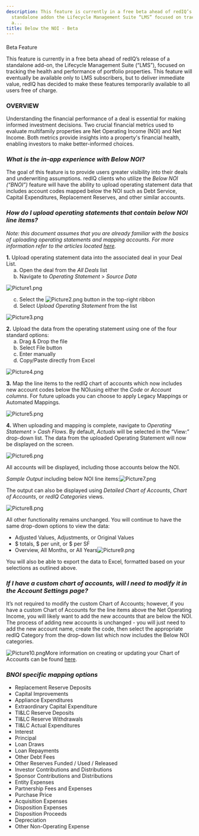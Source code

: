 ```yaml
---
description: This feature is currently in a free beta ahead of redIQ’s release of a
  standalone addon the Lifecycle Management Suite “LMS” focused on tracking the health
  a...
title: Below the NOI - Beta
---
```


#### 
 Beta Feature


This feature is currently in a free beta ahead of redIQ’s release of a standalone add-on, the Lifecycle Management Suite (“LMS”), focused on tracking the health and performance of portfolio properties. This feature will eventually be available only to LMS subscribers, but to deliver immediate value, redIQ has decided to make these features temporarily available to all users free of charge.



### **OVERVIEW**


Understanding the financial performance of a deal is essential for making informed investment decisions. Two crucial financial metrics used to evaluate multifamily properties are Net Operating Income (NOI) and Net Income. Both metrics provide insights into a property's financial health, enabling investors to make better-informed choices.


### ***What is the in-app experience with Below NOI?***


The goal of this feature is to provide users greater visibility into their deals and underwriting assumptions. redIQ clients who utilize the *Below NOI (“BNOI”)* feature will have the ability to upload operating statement data that includes account codes mapped below the NOI such as Debt Service, Capital Expenditures, Replacement Reserves, and other similar accounts.


### ***How do I upload operating statements that contain below NOI line items?***


*Note: this document assumes that you are already familiar with the basics of uploading operating* *statements and mapping accounts. For more information refer to the articles located [here](https://rediq.zendesk.com/hc/en-us/sections/360007244452-Historicals).*


**1.** Upload operating statement data into the associated deal in your Deal List.  
     a. Open the deal from the *All Deals* list  
     b. Navigate to *Operating Statement* > *Source Data*


<Frame>
  <img src="/images/rediq/2d791dc9e7852bcda84d4f110e17c70755cdab37.png" alt="Picture1.png" />
</Frame>


     c. Select the ![Picture2.png](/images/rediq/1f229311b250415fd47144b1d01d17c6c0235c2a.png) button in the top-right ribbon  
     d. Select *Upload Operating Statement* from the list


<Frame>
  <img src="/images/rediq/f0cf76d0069e7e17d7dcb0189fb94bb6f03d3f48.png" alt="Picture3.png" />
</Frame>


**2.** Upload the data from the operating statement using one of the four standard options:  
     a. Drag & Drop the file  
     b. Select File button  
     c. Enter manually  
     d. Copy/Paste directly from Excel


<Frame>
  <img src="/images/rediq/8c52d05a2267f12c6774515314d0e721688913b5.png" alt="Picture4.png" />
</Frame>


**3.** Map the line items to the redIQ chart of accounts which now includes new account codes below the NOIusing either the *Code* or *Account columns*. For future uploads you can choose to apply Legacy Mappings or Automated Mappings.


<Frame>
  <img src="/images/rediq/39d947bea932ae41d10c290728a4df57c1b2bb61.png" alt="Picture5.png" />
</Frame>


**4.** When uploading and mapping is complete, navigate to *Operating Statement* > *Cash Flows*. By default, *Actuals* will be selected in the “View:” drop-down list. The data from the uploaded Operating Statement will now be displayed on the screen.


<Frame>
  <img src="/images/rediq/22ad12c8011fec27cac1bb56b8f67f8e0d14b298.png" alt="Picture6.png" />
</Frame>


All accounts will be displayed, including those accounts below the NOI.  
  
*Sample Output* including below NOI line items:![Picture7.png](/images/rediq/1f47ef76bd7a9ec3d9e9ccd6dfc2c3ad2abc2f36.png)


The output can also be displayed using *Detailed Chart of Accounts*, *Chart of Accounts*, or *redIQ Categories* views.


<Frame>
  <img src="/images/rediq/72ff39772cc44c4c1efa8c5e34c7a7ed3bd1da71.png" alt="Picture8.png" />
</Frame>


All other functionality remains unchanged. You will continue to have the same drop-down options to view the data:


* Adjusted Values, Adjustments, or Original Values
* $ totals, $ per unit, or $ per SF
* Overview, All Months, or All Years![Picture9.png](/images/rediq/1566877040c1eff8ca39683bb549ee42694fb3f0.png)


You will also be able to export the data to Excel, formatted based on your selections as outlined above.


### ***If I have a custom chart of accounts, will I need to modify it in the Account Settings page?***


It’s not required to modify the custom Chart of Accounts; however, if you have a custom Chart of Accounts for the line items above the Net Operating Income, you will likely want to add the new accounts that are below the NOI. The process of adding new accounts is unchanged - you will just need to add the new account name, create the code, then select the appropriate redIQ Category from the drop-down list which now includes the Below NOI categories.


![Picture10.png](/images/rediq/c8af1e4a61c23429fe9053a9bb3391fe0c5dc7e9.png)More information on creating or updating your Chart of Accounts can be found [here](kb://article/zendesk:rediq:360036506651).


### ***BNOI specific mapping options***


* Replacement Reserve Deposits
* Capital Improvements
* Appliance Expenditures
* Extraordinary Capital Expenditure
* TI&LC Reserve Deposits
* TI&LC Reserve Withdrawals
* TI&LC Actual Expenditures
* Interest
* Principal
* Loan Draws
* Loan Repayments
* Other Debt Fees
* Other Reserves Funded / Used / Released
* Investor Contributions and Distributions
* Sponsor Contributions and Distributions
* Entity Expenses
* Partnership Fees and Expenses
* Purchase Price
* Acquisition Expenses
* Disposition Expenses
* Disposition Proceeds
* Depreciation
* Other Non-Operating Expense